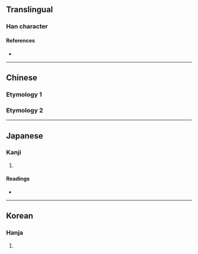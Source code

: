 {{also|齊}}
{{character info}}
<!-- may be replaced by zh-forms -->
==Translingual==

===Han character===
{{Han char|rn=7|rad=二|as=06|sn=8|four=23101|canj=IIIM,XIIIM|ids=⿱厽二}}

====References====
* {{Han ref|kx=0087.120|dkj=00273|dj=0374.010|hdz=10386.190|uh=4E9D|ud=20125}}

----

==Chinese==
===Etymology 1===
{{zh-see|齊|a}}

===Etymology 2===
{{zh-see|齋|a}}

----

==Japanese==

===Kanji===
{{ja-kanji|grade=|rs=二06}}

# {{rfdef|ja|sort=二06}}

====Readings====
* {{ja-readings|on=せい|kun=そろ-う,ひと-し.い}}

----

==Korean==

===Hanja===
{{ko-hanja|hangeul=제|rv=je|mr=che}}

# {{rfdef|ko|sort=二06}}